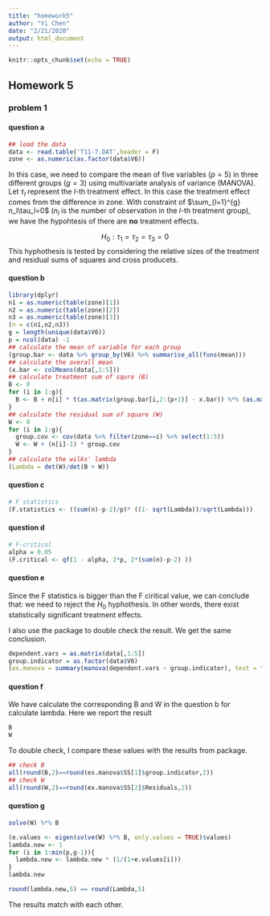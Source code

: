 ```yaml
---
title: "homework5"
author: "Yi Chen"
date: "2/21/2020"
output: html_document
---
```


```r
knitr::opts_chunk$set(echo = TRUE)
```

## Homework 5

### problem 1

#### question a

```r
## load the data
data <- read.table('T11-7.DAT',header = F)
zone <- as.numeric(as.factor(data$V6))
```

In this case, we need to compare the mean of five variables ($p=5$) in three different groups ($g=3$) using multivariate analysis of variance (MANOVA). Let $\tau_l$ represent the $l$-th treatment effect. In this case the treatment effect comes from the difference in zone. With constraint of $\sum_{l=1}^{g} n_l\tau_l=0$ ($n_l$ is the number of observation in the $l$-th treatment group), we have the hypohtesis of there are **no** treatment effects.

$$H_0: \tau_1 = \tau_2 = \tau_3 = 0$$
This hyphothesis is tested by considering the relative sizes of the treatment and residual sums of squares and cross producets.

#### question b

```r
library(dplyr)
n1 = as.numeric(table(zone)[1])
n2 = as.numeric(table(zone)[2])
n3 = as.numeric(table(zone)[3])
(n = c(n1,n2,n3))
g = length(unique(data$V6))
p = ncol(data) -1
## calculate the mean of variable for each group
(group.bar <- data %>% group_by(V6) %>% summarise_all(funs(mean)))
## calculate the overall mean
(x.bar <- colMeans(data[,1:5]))
## calculate treatment sum of squre (B)
B <- 0
for (i in 1:g){
  B <- B + n[i] * t(as.matrix(group.bar[i,2:(p+1)] - x.bar)) %*% (as.matrix(group.bar[i,2:(p+1)] - x.bar))
}
## calculate the residual sum of square (W)
W <- 0
for (i in 1:g){
  group.cov <- cov(data %>% filter(zone==i) %>% select(1:5))
  W <- W + (n[i]-1) * group.cov
}
## calculate the wilks' lambda
(Lambda = det(W)/det(B + W))
```

#### question c

```r
# F statistics
(F.statistics <- ((sum(n)-p-2)/p)* ((1- sqrt(Lambda))/sqrt(Lambda)))
```

#### question d

```r
# F-critical
alpha = 0.05
(F.critical <- qf(1 - alpha, 2*p, 2*(sum(n)-p-2) ))
```


#### question e

Since the F statistics is bigger than the F ciritical value, we can conclude that: we need to reject the $H_0$ hyphothesis. In other words, there exist statistically significant treatment effects.

I also use the package to double check the result. We get the same conclusion.
```r
dependent.vars = as.matrix(data[,1:5])
group.indicator = as.factor(data$V6)
(ex.manova = summary(manova(dependent.vars ~ group.indicator), test = "Wilks"))
```

#### question f

We have calculate the corresponding B and W in the question b for calculate lambda. Here we report the result
```r
B
W
```

To double check, I compare these values with the results from package.
```r
## check B
all(round(B,2)==round(ex.manova$SS[1]$group.indicator,2))
## check W
all(round(W,2)==round(ex.manova$SS[2]$Residuals,2))
```


#### question g

```r
solve(W) %*% B
```

```r
(e.values <- eigen(solve(W) %*% B, only.values = TRUE)$values)
lambda.new <- 1
for (i in 1:min(p,g-1)){
  lambda.new <- lambda.new * (1/(1+e.values[i]))
}
lambda.new
```

```r
round(lambda.new,5) == round(Lambda,5)
```

The results match with each other.